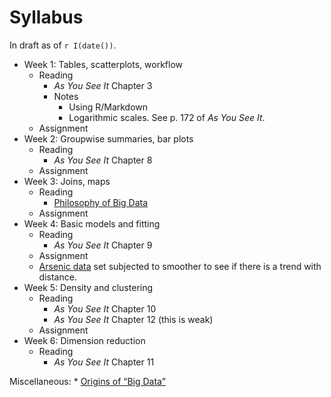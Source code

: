 Syllabus
==============

In draft as of `r I(date())`.


* Week 1: Tables, scatterplots, workflow
    * Reading
        * *As You See It* Chapter 3
        * Notes
            * Using R/Markdown
            * Logarithmic scales.  See p. 172 of *As You See It*. 
    * Assignment
* Week 2: Groupwise summaries, bar plots
    * Reading
        * *As You See It* Chapter 8
    * Assignment
* Week 3: Joins, maps
    * Reading
        * [Philosophy of Big Data](http://www.nytimes.com/2013/02/05/opinion/brooks-the-philosophy-of-data.html?_r=0)
    * Assignment
* Week 4: Basic models and fitting
    * Reading
        * *As You See It* Chapter 9
    * Assignment
    * [Arsenic data](http://www.stat.columbia.edu/~gelman/arm/examples/arsenic/wells.dat) set subjected to smoother to see if there is a trend with distance.
* Week 5: Density and clustering
    * Reading
        * *As You See It* Chapter 10
        * *As You See It* Chapter 12 (this is weak)
    * Assignment
* Week 6: Dimension reduction
    * Reading
        * *As You See It* Chapter 11


Miscellaneous:
* [Origins of "Big Data"](http://bits.blogs.nytimes.com/2013/02/01/the-origins-of-big-data-an-etymological-detective-story/)